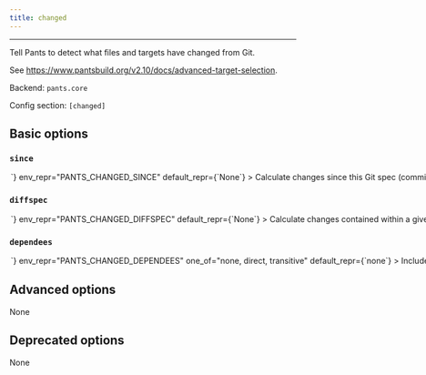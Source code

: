 ```yaml
---
title: changed
---
```



---

Tell Pants to detect what files and targets have changed from Git.

See https://www.pantsbuild.org/v2.10/docs/advanced-target-selection.

Backend: <span className="color--primary">`pants.core`</span>

Config section: <span className="color--primary">`[changed]`</span>

<span className={styles.options}>

## Basic options

### `since`

<Option
  cli_repr={`--changed-since=<str>`}
  env_repr="PANTS_CHANGED_SINCE"
  default_repr={`None`}
>

Calculate changes since this Git spec (commit range/SHA/ref).

</Option>

### `diffspec`

<Option
  cli_repr={`--changed-diffspec=<str>`}
  env_repr="PANTS_CHANGED_DIFFSPEC"
  default_repr={`None`}
>

Calculate changes contained within a given Git spec (commit range/SHA/ref).

</Option>

### `dependees`

<Option
  cli_repr={`--changed-dependees=<DependeesOption>`}
  env_repr="PANTS_CHANGED_DEPENDEES"
  one_of="none, direct, transitive"
  default_repr={`none`}
>

Include direct or transitive dependees of changed targets.

</Option>

## Advanced options

None

## Deprecated options

None

</span>
